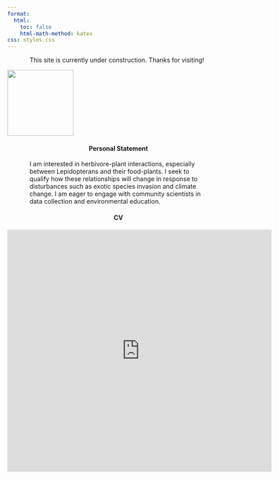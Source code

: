 ```yaml
---
format:
  html:
    toc: false
    html-math-method: katex
css: styles.css
---
```


::: {#body style="width: 80%; margin: auto; font-weight: normal; text-align: left"}
This site is currently under construction. Thanks for visiting!
:::

![](images/DALL%C2%B7E%202022-09-20%2011.31.13%20-%20crisp%20line%20art%20of%20a%20tiny%20moth.png){.column-margin fig-alt="a line art drawing of a moth" fig-align="center" width="150"}

#### Personal Statement {#sec-personal-statement style="text-align: center; font-weight: bold;"}

::: {style="width: 80%; margin: auto; font-weight: normal; text-align: left"}
I am interested in herbivore-plant interactions, especially between Lepidopterans and their food-plants. I seek to qualify how these relationships will change in response to disturbances such as exotic species invasion and climate change. I am eager to engage with community scientists in data collection and environmental education.
:::

#### CV {#sec-cv style="text-align: center; font-weight: bold;"}

```{=html}
<iframe src="https://ucdavis.app.box.com/embed/s/jmuimrzc46ggkxjwl8uvpadqpgr1or2c" width="600" height="550" frameborder="0" allowfullscreen webkitallowfullscreen msallowfullscreen></iframe>
```
